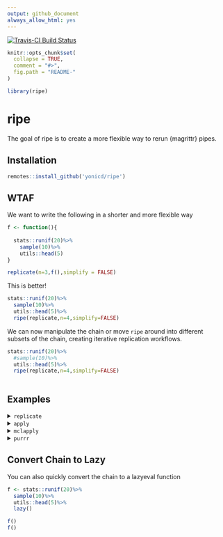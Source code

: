 ```yaml
---
output: github_document
always_allow_html: yes
---
```


<!-- README.md is generated from README.Rmd. Please edit that file -->

[![Travis-CI Build Status](https://travis-ci.org/yonicd/ripe.svg?branch=master)](https://travis-ci.org/yonicd/ripe)

```r
knitr::opts_chunk$set(
  collapse = TRUE,
  comment = "#>",
  fig.path = "README-"
)

library(ripe)
```

# ripe

The goal of ripe is to create a more flexible way to rerun {magrittr} pipes.

## Installation

```r
remotes::install_github('yonicd/ripe')
```


## WTAF

We want to write the following in a shorter and more flexible way

```r

f <- function(){
  
  stats::runif(20)%>%
    sample(10)%>%
    utils::head(5)
}

replicate(n=3,f(),simplify = FALSE)

```

This is better!

```r
stats::runif(20)%>%
  sample(10)%>%
  utils::head(5)%>%
  ripe(replicate,n=4,simplify=FALSE)
```

We can now manipulate the chain or move `ripe` around into different subsets of the chain, creating iterative replication workflows.

```r

stats::runif(20)%>%
  #sample(10)%>%
  utils::head(5)%>%
  ripe(replicate,n=4,simplify=FALSE)
  
```

## Examples

<details><summary> <code>replicate</code> </summary>

```r
library(ripe)

stats::runif(20)%>%
  ripe(replicate,n=2,simplify=FALSE)

stats::runif(20)%>%
  sample(10)%>%
  ripe(replicate,n=3,simplify=FALSE)

stats::runif(20)%>%
  sample(10)%>%
  utils::head(5)%>%
  ripe(replicate,n=4,simplify=FALSE)

```

</details>
 
<details><summary> <code>apply</code> </summary>

```r
stats::runif(20)%>%
  sample(10)%>%
  utils::head(5)%>%
  ripe(lapply, X=1:4)
```

</details>
 
<details><summary> <code>mclapply</code> </summary>

```r
stats::runif(20)%>%
  sample(10)%>%
  utils::head(5)%>%
  ripe(
    parallel::mclapply,
    X=1:4,
    mc.cores = parallel::detectCores()-1)
```

</details>

<details><summary> <code>purrr</code> </summary>

```r
iris %>% 
  dplyr::sample_n(5) %>% 
  ripe(purrr::rerun,.n=3)

iris %>% 
  dplyr::select(1:2) %>% 
  dplyr::sample_n(20) %>% 
  ripe(purrr::rerun,.n=1)

iris %>% 
  dplyr::select(1:2)%>% 
  dplyr::sample_n(20) %>% 
  dplyr::slice(1:5) %>%
  ripe(purrr::rerun,.n=3)
```

</details>

## Convert Chain to Lazy

You can also quickly convert the chain to a lazyeval function

```r
f <- stats::runif(20)%>%
  sample(10)%>%
  utils::head(5)%>%
  lazy()

f()
f()
```